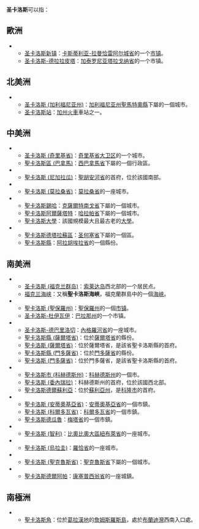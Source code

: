 '''圣卡洛斯'''可以指：
==歐洲==
* {{ESP}}
**[[圣卡洛斯新镇|圣卡洛斯新镇]]：[[卡斯蒂利亚-拉曼恰|卡斯蒂利亚-拉曼恰]][[雷阿尔城省|雷阿尔城省]]的一个[[市镇_(西班牙)|市镇]]。
**[[圣卡洛斯-德拉拉皮塔|圣卡洛斯-德拉拉皮塔]]：[[加泰罗尼亚|加泰罗尼亚]][[塔拉戈纳省|塔拉戈纳省]]的一个市镇。
==北美洲==
* {{USA}}
**[[圣卡洛斯_(加利福尼亚州)|圣卡洛斯 (加利福尼亚州)]]：[[加利福尼亚州|加利福尼亚州]][[聖馬特奧縣|聖馬特奧縣]]下屬的一個城市。
**[[圣卡洛斯站|圣卡洛斯站]]：[[加州火車|加州火車]]車站之一。
==中美洲==
* {{PAN}}
**[[圣卡洛斯_(奇里基省)|圣卡洛斯 (奇里基省)]]：[[奇里基省|奇里基省]][[大卫区_(奇里基省)|大卫区]]的一个城市。
**[[聖卡洛斯區_(巴拿馬)|聖卡洛斯區 (巴拿馬)]]：[[西巴拿馬省|西巴拿馬省]]下屬的一個行政區。
* {{NIC}}
**[[聖卡洛斯_(尼加拉瓜)|聖卡洛斯 (尼加拉瓜)]]：[[聖胡安河省|聖胡安河省]]的首府，位於該國南部。
* {{SLV}}
**[[聖卡洛斯_(莫拉桑省)|聖卡洛斯 (莫拉桑省)]]：[[莫拉桑省|莫拉桑省]]的一座城市。
* {{GTM}}
**[[聖卡洛斯錫哈|聖卡洛斯錫哈]]：[[克薩爾特南戈省|克薩爾特南戈省]]下屬的一個城市。
**[[聖卡洛斯阿爾薩塔特|聖卡洛斯阿爾薩塔特]]：[[哈拉帕省|哈拉帕省]]下屬的一個城市。
**[[聖卡洛斯大學|聖卡洛斯大學]]：該國規模最大且最古老的[[大學|大學]]。
* {{CRI}}
**[[聖卡洛斯德塔拉蘇區|聖卡洛斯德塔拉蘇區]]：[[圣何塞省_(哥斯达黎加)|圣何塞省]]下屬的一個區。
**[[聖卡洛斯縣|聖卡洛斯縣]]：[[阿拉胡埃拉省|阿拉胡埃拉省]]的一個縣份。
==南美洲==
* {{FLK}}
**[[圣卡洛斯_(福克兰群岛)|圣卡洛斯 (福克兰群岛)]]：[[索莱达岛|索莱达岛]]西北部的一个居民点。
**[[福克兰海峡|福克兰海峡]]：又稱'''聖卡洛斯海峽'''，福克蘭群島中的一個[[海峽|海峽]]。
* {{BRA}}
**[[聖卡洛斯_(聖保羅州)|聖卡洛斯 (聖保羅州)]]：[[聖保羅州|聖保羅州]]的一個[[市镇_(巴西)|市镇]]。
**[[圣卡洛斯-杜伊瓦伊|圣卡洛斯-杜伊瓦伊]]：[[巴拉那州|巴拉那州]]的一个市镇。
* {{ARG}}
**[[圣卡洛斯-德巴里洛切|圣卡洛斯-德巴里洛切]]：[[內格羅河省_(阿根廷)|內格羅河省]]的一座城市。
**[[聖卡洛斯縣_(薩爾塔省)|聖卡洛斯縣 (薩爾塔省)]]：位於[[薩爾塔省|薩爾塔省]]的縣份。
**[[聖卡洛斯_(薩爾塔省)|聖卡洛斯 (薩爾塔省)]]：位於薩爾塔省，是該省聖卡洛斯縣的首府。
**[[聖卡洛斯縣_(門多薩省)|聖卡洛斯縣 (門多薩省)]]：位於[[門多薩省|門多薩省]]的縣份。
**[[聖卡洛斯_(門多薩省)|聖卡洛斯 (門多薩省)]]：位於門多薩省，是該省聖卡洛斯縣的首府。
* {{VEN}}
**[[聖卡洛斯市_(科赫德斯州)|聖卡洛斯市 (科赫德斯州)]]：[[科赫德斯州|科赫德斯州]]的一個市。
**[[聖卡洛斯_(委內瑞拉)|聖卡洛斯 (委內瑞拉)]]：科赫德斯州的首府，位於該國西北部。
**[[聖卡洛斯德爾蘇利亞|聖卡洛斯德爾蘇利亞]]：位於[[蘇利亞州|蘇利亞州]]，是[[科隆市_(蘇利亞州)|科隆市]]的首府。
* {{COL}}
**[[聖卡洛斯_(安蒂奧基亞省)|聖卡洛斯 (安蒂奧基亞省)]]：[[安蒂奧基亞省|安蒂奧基亞省]]的一個市鎮。
**[[聖卡洛斯_(科爾多瓦省)|聖卡洛斯 (科爾多瓦省)]]：[[科爾多瓦省_(哥倫比亞)|科爾多瓦省]]的一個市鎮。
**[[聖卡洛斯德瓜魯|聖卡洛斯德瓜魯]]：[[梅塔省|梅塔省]]的一個市鎮。
* {{CHL}}
**[[聖卡洛斯_(智利)|聖卡洛斯 (智利)]]：[[比奧比奧大區|比奧比奧大區]][[紐布萊省|紐布萊省]]的一座城市。
* {{URY}}
**[[聖卡洛斯_(烏拉圭)|聖卡洛斯 (烏拉圭)]]：[[羅恰省|羅恰省]]的一座城市。
* {{BOL}}
**[[聖卡洛斯_(聖克魯斯省)|聖卡洛斯 (聖克魯斯省)]]：[[聖克魯斯省_(玻利維亞)|聖克魯斯省]]下屬的一個城市。
* {{PRY}}
**[[聖卡洛斯德爾阿帕|聖卡洛斯德爾阿帕]]：[[康塞普西翁省_(巴拉圭)|康塞普西翁省]]的一座城鎮。
==南極洲==
* {{ATA}}
**[[聖卡洛斯角|聖卡洛斯角]]：位於[[葛拉漢地|葛拉漢地]]的[[詹姆斯羅斯島|詹姆斯羅斯島]]，處於[[布蘭迪灣|布蘭迪灣]]西南入口處。


{{disambig|cat=四字地名消歧义}}